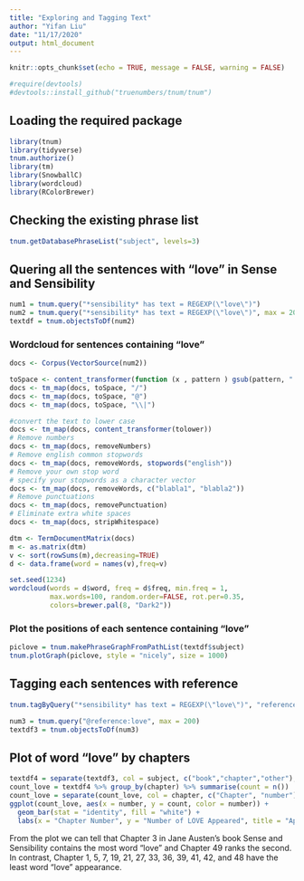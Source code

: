 ---
title: "Exploring and Tagging Text"
author: "Yifan Liu"
date: "11/17/2020"
output: html_document
---

```{r setup, include=FALSE}
knitr::opts_chunk$set(echo = TRUE, message = FALSE, warning = FALSE)
```

```{r}
#require(devtools)
#devtools::install_github("truenumbers/tnum/tnum")
```

## Loading the required package

```{r}
library(tnum)
library(tidyverse)
tnum.authorize()
library(tm)
library(SnowballC)
library(wordcloud)
library(RColorBrewer)
```

## Checking the existing phrase list

```{r}
tnum.getDatabasePhraseList("subject", levels=3)
```

## Quering all the sentences with "love" in Sense and Sensibility

```{r}
num1 = tnum.query("*sensibility* has text = REGEXP(\"love\")")
num2 = tnum.query("*sensibility* has text = REGEXP(\"love\")", max = 200)
textdf = tnum.objectsToDf(num2)
```

### Wordcloud for sentences containing "love"

```{r}
docs <- Corpus(VectorSource(num2))
```

```{r}
toSpace <- content_transformer(function (x , pattern ) gsub(pattern, " ", x))
docs <- tm_map(docs, toSpace, "/")
docs <- tm_map(docs, toSpace, "@")
docs <- tm_map(docs, toSpace, "\\|")
```
```{r}
#convert the text to lower case
docs <- tm_map(docs, content_transformer(tolower))
# Remove numbers
docs <- tm_map(docs, removeNumbers)
# Remove english common stopwords
docs <- tm_map(docs, removeWords, stopwords("english"))
# Remove your own stop word
# specify your stopwords as a character vector
docs <- tm_map(docs, removeWords, c("blabla1", "blabla2")) 
# Remove punctuations
docs <- tm_map(docs, removePunctuation)
# Eliminate extra white spaces
docs <- tm_map(docs, stripWhitespace)
```
```{r}
dtm <- TermDocumentMatrix(docs)
m <- as.matrix(dtm)
v <- sort(rowSums(m),decreasing=TRUE)
d <- data.frame(word = names(v),freq=v)
```

```{r}
set.seed(1234)
wordcloud(words = d$word, freq = d$freq, min.freq = 1,
          max.words=100, random.order=FALSE, rot.per=0.35, 
          colors=brewer.pal(8, "Dark2"))
```

### Plot the positions of each sentence containing "love"

```{r}
piclove = tnum.makePhraseGraphFromPathList(textdf$subject)
tnum.plotGraph(piclove, style = "nicely", size = 1000)
```

## Tagging each sentences with reference

```{r}
tnum.tagByQuery("*sensibility* has text = REGEXP(\"love\")", "reference:love")
```

```{r}
num3 = tnum.query("@reference:love", max = 200)
textdf3 = tnum.objectsToDf(num3)
```

## Plot of word "love" by chapters

```{r}
textdf4 = separate(textdf3, col = subject, c("book","chapter","other"), sep = "/", remove = FALSE)
count_love = textdf4 %>% group_by(chapter) %>% summarise(count = n())
count_love = separate(count_love, col = chapter, c("Chapter", "number"), sep = "-", remove = FALSE)
ggplot(count_love, aes(x = number, y = count, color = number)) +
  geom_bar(stat = "identity", fill = "white") +
  labs(x = "Chapter Number", y = "Number of LOVE Appeared", title = "Appearance of LOVE in each Chapter")
```

From the plot we can tell that Chapter 3 in Jane Austen's book Sense and Sensibility contains the most word "love" and Chapter 49 ranks the second. In contrast, Chapter 1, 5, 7, 19, 21, 27, 33, 36, 39, 41, 42, and 48 have the least word "love" appearance. 


